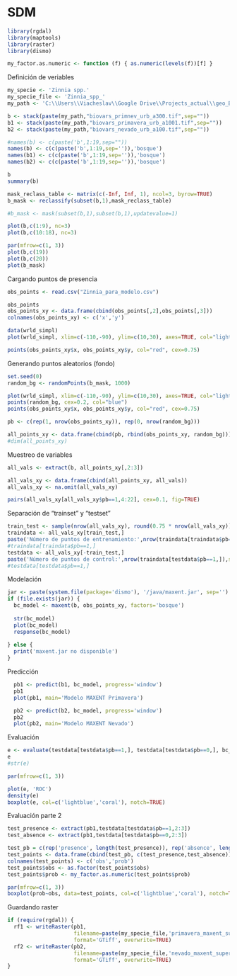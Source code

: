 SDM
========================================================



```{r}
library(rgdal)
library(maptools)
library(raster)
library(dismo)

my_factor.as.numeric <- function (f) { as.numeric(levels(f))[f] }

```

Definición de veriables

```{r fig.width=10, fig.height=10, cache=TRUE}

my_specie <- 'Zinnia spp.'
my_specie_file <- 'Zinnia_spp_'
my_path <- 'C:\\Users\\Viacheslav\\Google Drive\\Projects_actual\\geo_BioclimInterpolation_Occidente\\Bioclim_a100\\'

b <- stack(paste(my_path,"biovars_primnev_urb_a300.tif",sep=""))
b1 <- stack(paste(my_path,"biovars_primavera_urb_a1001.tif",sep=""))
b2 <- stack(paste(my_path,"biovars_nevado_urb_a100.tif",sep=""))

#names(b) <- c(paste('b',1:19,sep=""))
names(b) <- c(c(paste('b',1:19,sep='')),'bosque')
names(b1) <- c(c(paste('b',1:19,sep='')),'bosque')
names(b2) <- c(c(paste('b',1:19,sep='')),'bosque')

b
summary(b)

mask_reclass_table <- matrix(c(-Inf, Inf, 1), ncol=3, byrow=TRUE)
b_mask <- reclassify(subset(b,1),mask_reclass_table)

#b_mask <- mask(subset(b,1),subset(b,1),updatevalue=1)

plot(b,c(1:9), nc=3)
plot(b,c(10:18), nc=3)
```

```{r fig.width=10, fig.height=5, cache=TRUE}
par(mfrow=c(1, 3))
plot(b,c(19))
plot(b,c(20))
plot(b_mask)
```

Cargando puntos de presencia

```{r}
obs_points <- read.csv("Zinnia_para_modelo.csv")

obs_points
obs_points_xy <- data.frame(cbind(obs_points[,2],obs_points[,3]))
colnames(obs_points_xy) <- c('x','y')

data(wrld_simpl)
plot(wrld_simpl, xlim=c(-110,-90), ylim=c(10,30), axes=TRUE, col="lightyellow")

points(obs_points_xy$x, obs_points_xy$y, col="red", cex=0.75)
```

Generando puntos aleatorios (fondo)

```{r}
set.seed(0)
random_bg <- randomPoints(b_mask, 1000)

plot(wrld_simpl, xlim=c(-110,-90), ylim=c(10,30), axes=TRUE, col="lightyellow")
points(random_bg, cex=0.2, col="blue")
points(obs_points_xy$x, obs_points_xy$y, col="red", cex=0.75)

pb <- c(rep(1, nrow(obs_points_xy)), rep(0, nrow(random_bg)))

all_points_xy <- data.frame(cbind(pb, rbind(obs_points_xy, random_bg)))
#dim(all_points_xy)
```

Muestreo de variables

```{r fig.width=10, fig.height=10}
all_vals <- extract(b, all_points_xy[,2:3])

all_vals_xy <- data.frame(cbind(all_points_xy, all_vals))
all_vals_xy <- na.omit(all_vals_xy)

pairs(all_vals_xy[all_vals_xy$pb==1,4:22], cex=0.1, fig=TRUE)
```

Separación de "trainset" y "testset"

```{r}
train_test <- sample(nrow(all_vals_xy), round(0.75 * nrow(all_vals_xy)))
traindata <- all_vals_xy[train_test,]
paste('Número de puntos de entrenamiento:',nrow(traindata[traindata$pb==1,]),sep=' ')
#traindata[traindata$pb==1,]
testdata <- all_vals_xy[-train_test,]
paste('Número de puntos de control:',nrow(traindata[testdata$pb==1,]),sep=' ')
#testdata[testdata$pb==1,]
```

Modelación

```{r fig.width=10, fig.height=10}
jar <- paste(system.file(package='dismo'), '/java/maxent.jar', sep='')
if (file.exists(jar)) {
  bc_model <- maxent(b, obs_points_xy, factors='bosque')
  
  str(bc_model)  
  plot(bc_model)
  response(bc_model)
  
} else {
  print('maxent.jar no disponible')
}

```

Predicción

```{r}
  pb1 <- predict(b1, bc_model, progress='window')
  pb1
  plot(pb1, main='Modelo MAXENT Primavera')

  pb2 <- predict(b2, bc_model, progress='window')
  pb2
  plot(pb2, main='Modelo MAXENT Nevado')
```



Evaluación

```{r fig.width=10, fig.height=5}
e <- evaluate(testdata[testdata$pb==1,], testdata[testdata$pb==0,], bc_model)
e
#str(e)

par(mfrow=c(1, 3))

plot(e, 'ROC')
density(e)
boxplot(e, col=c('lightblue','coral'), notch=TRUE)
```

Evaluación parte 2

```{r fig.width=10, fig.height=5}
test_presence <- extract(pb1,testdata[testdata$pb==1,2:3])
test_absence <- extract(pb1,testdata[testdata$pb==0,2:3])

test_pb = c(rep('presence', length(test_presence)), rep('absence', length(test_absence)))
test_points <- data.frame(cbind(test_pb, c(test_presence,test_absence)))
colnames(test_points) <- c('obs','prob')
test_points$obs <- as.factor(test_points$obs)
test_points$prob <- my_factor.as.numeric(test_points$prob)

par(mfrow=c(1, 3))
boxplot(prob~obs, data=test_points, col=c('lightblue','coral'), notch=TRUE)
```

Guardando raster

```{r}
if (require(rgdal)) {
  rf1 <- writeRaster(pb1, 
                     filename=paste(my_specie_file,'primavera_maxent_superficie_a100.tif',sep=''), 
                     format='GTiff', overwrite=TRUE)
  rf2 <- writeRaster(pb2, 
                     filename=paste(my_specie_file,'nevado_maxent_superficie_a100.tif',sep=''), 
                     format='GTiff', overwrite=TRUE)
}

```

